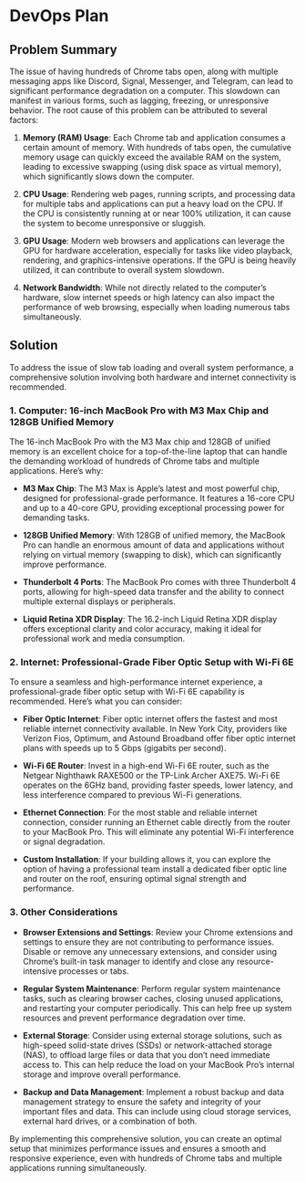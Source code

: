 # DevOps Plan

## Problem Summary

The issue of having hundreds of Chrome tabs open, along with multiple messaging apps like Discord, Signal, Messenger, and Telegram, can lead to significant performance degradation on a computer. This slowdown can manifest in various forms, such as lagging, freezing, or unresponsive behavior. The root cause of this problem can be attributed to several factors:

1. **Memory (RAM) Usage**: Each Chrome tab and application consumes a certain amount of memory. With hundreds of tabs open, the cumulative memory usage can quickly exceed the available RAM on the system, leading to excessive swapping (using disk space as virtual memory), which significantly slows down the computer.

2. **CPU Usage**: Rendering web pages, running scripts, and processing data for multiple tabs and applications can put a heavy load on the CPU. If the CPU is consistently running at or near 100% utilization, it can cause the system to become unresponsive or sluggish.

3. **GPU Usage**: Modern web browsers and applications can leverage the GPU for hardware acceleration, especially for tasks like video playback, rendering, and graphics-intensive operations. If the GPU is being heavily utilized, it can contribute to overall system slowdown.

4. **Network Bandwidth**: While not directly related to the computer's hardware, slow internet speeds or high latency can also impact the performance of web browsing, especially when loading numerous tabs simultaneously.

## Solution

To address the issue of slow tab loading and overall system performance, a comprehensive solution involving both hardware and internet connectivity is recommended.

### 1. Computer: 16-inch MacBook Pro with M3 Max Chip and 128GB Unified Memory

The 16-inch MacBook Pro with the M3 Max chip and 128GB of unified memory is an excellent choice for a top-of-the-line laptop that can handle the demanding workload of hundreds of Chrome tabs and multiple applications. Here's why:

- **M3 Max Chip**: The M3 Max is Apple's latest and most powerful chip, designed for professional-grade performance. It features a 16-core CPU and up to a 40-core GPU, providing exceptional processing power for demanding tasks.

- **128GB Unified Memory**: With 128GB of unified memory, the MacBook Pro can handle an enormous amount of data and applications without relying on virtual memory (swapping to disk), which can significantly improve performance.

- **Thunderbolt 4 Ports**: The MacBook Pro comes with three Thunderbolt 4 ports, allowing for high-speed data transfer and the ability to connect multiple external displays or peripherals.

- **Liquid Retina XDR Display**: The 16.2-inch Liquid Retina XDR display offers exceptional clarity and color accuracy, making it ideal for professional work and media consumption.

### 2. Internet: Professional-Grade Fiber Optic Setup with Wi-Fi 6E

To ensure a seamless and high-performance internet experience, a professional-grade fiber optic setup with Wi-Fi 6E capability is recommended. Here's what you can consider:

- **Fiber Optic Internet**: Fiber optic internet offers the fastest and most reliable internet connectivity available. In New York City, providers like Verizon Fios, Optimum, and Astound Broadband offer fiber optic internet plans with speeds up to 5 Gbps (gigabits per second).

- **Wi-Fi 6E Router**: Invest in a high-end Wi-Fi 6E router, such as the Netgear Nighthawk RAXE500 or the TP-Link Archer AXE75. Wi-Fi 6E operates on the 6GHz band, providing faster speeds, lower latency, and less interference compared to previous Wi-Fi generations.

- **Ethernet Connection**: For the most stable and reliable internet connection, consider running an Ethernet cable directly from the router to your MacBook Pro. This will eliminate any potential Wi-Fi interference or signal degradation.

- **Custom Installation**: If your building allows it, you can explore the option of having a professional team install a dedicated fiber optic line and router on the roof, ensuring optimal signal strength and performance.

### 3. Other Considerations

- **Browser Extensions and Settings**: Review your Chrome extensions and settings to ensure they are not contributing to performance issues. Disable or remove any unnecessary extensions, and consider using Chrome's built-in task manager to identify and close any resource-intensive processes or tabs.

- **Regular System Maintenance**: Perform regular system maintenance tasks, such as clearing browser caches, closing unused applications, and restarting your computer periodically. This can help free up system resources and prevent performance degradation over time.

- **External Storage**: Consider using external storage solutions, such as high-speed solid-state drives (SSDs) or network-attached storage (NAS), to offload large files or data that you don't need immediate access to. This can help reduce the load on your MacBook Pro's internal storage and improve overall performance.

- **Backup and Data Management**: Implement a robust backup and data management strategy to ensure the safety and integrity of your important files and data. This can include using cloud storage services, external hard drives, or a combination of both.

By implementing this comprehensive solution, you can create an optimal setup that minimizes performance issues and ensures a smooth and responsive experience, even with hundreds of Chrome tabs and multiple applications running simultaneously.

